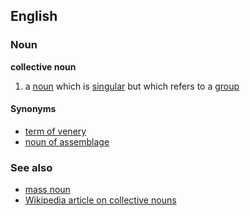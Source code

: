 {{rfc}}
==English==
=== Noun ===
'''collective noun'''
# a [[noun]] which is [[singular]] but which refers to a [[group]]

==== Synonyms ====
*[[term of venery]]
*[[noun of assemblage]]

===See also===
*[[mass noun]]
*[[w:Collective noun|Wikipedia article on collective nouns]]